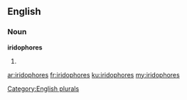 ==English==

===Noun===
'''iridophores'''

# {{plural of|iridophore}}

[[Category:English plurals]]

[[ar:iridophores]]
[[fr:iridophores]]
[[ku:iridophores]]
[[my:iridophores]]